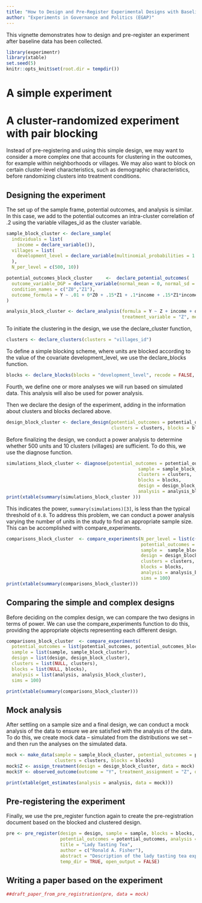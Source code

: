 ```yaml
---
title: "How to Design and Pre-Register Experimental Designs with Baseline Data"
author: "Experiments in Governance and Politics (EGAP)"
---
```

  
  This vignette demonstrates how to design and pre-register an experiment after baseline data has been collected.

```r
library(experimentr)
library(xtable)
set.seed(5)
knitr::opts_knit$set(root.dir = tempdir())
```

# A simple experiment


# A cluster-randomized experiment with pair blocking

Instead of pre-registering and using this simple design, we may want to consider a more complex one that accounts for clustering in the outcomes, for example within neighborhoods or villages. We may also want to block on certain cluster-level characteristics, such as demographic characteristics, before randomizing clusters into treatment conditions.

## Designing the experiment

The set up of the sample frame, potential outcomes, and analysis is similar. In this case, we add to the potential outcomes an intra-cluster correlation of .2 using the variable villages_id as the cluster variable.

```r
sample_block_cluster <- declare_sample(
  individuals = list(
    income = declare_variable()),
  villages = list(
    development_level = declare_variable(multinomial_probabilities = 1:5/sum(1:5))
  ),
  N_per_level = c(500, 10))

potential_outcomes_block_cluster     <-  declare_potential_outcomes(
  outcome_variable_DGP = declare_variable(normal_mean = 0, normal_sd = 1),
  condition_names = c("Z0","Z1"),
  outcome_formula = Y ~ .01 + 0*Z0 + .15*Z1 + .1*income + .15*Z1*income
)

analysis_block_cluster <- declare_analysis(formula = Y ~ Z + income + development_level, 
                                           treatment_variable = "Z", method = "lm")
```

To initiate the clustering in the design, we use the declare_cluster function,

```r
clusters <- declare_clusters(clusters = "villages_id")
```

To define a simple blocking scheme, where units are blocked according to the value of the covariate development_level, we use the declare_blocks function. 

```r
blocks <- declare_blocks(blocks = "development_level", recode = FALSE, clusters = clusters)
```

Fourth, we define one or more analyses we will run based on simulated data. This analysis will also be used for power analysis.


Then we declare the design of the experiment, adding in the information about clusters and blocks declared above.

```r
design_block_cluster <- declare_design(potential_outcomes = potential_outcomes_block_cluster, 
                                       clusters = clusters, blocks = blocks)
```

Before finalizing the design, we conduct a power analysis to determine whether 500 units and 10 clusters (villages) are sufficient. To do this, we use the diagnose function.

```r
simulations_block_cluster <- diagnose(potential_outcomes = potential_outcomes_block_cluster, 
                                                 sample = sample_block_cluster, 
                                                 clusters = clusters,
                                                 blocks = blocks,
                                                 design = design_block_cluster, 
                                                 analysis = analysis_block_cluster)
print(xtable(summary(simulations_block_cluster )))
```

This indicates the power, `summary(simulations)[3]`, is less than the typical threshold of `0.8`. To address this problem, we can conduct a power analysis varying the number of units in the study to find an appropriate sample size. This can be accomplished with compare_experiments.

```r
comparisons_block_cluster  <- compare_experiments(N_per_level = list(c(1000, 20), c(500, 50), c(250, 100)),
                                                  potential_outcomes = potential_outcomes_block_cluster, 
                                                  sample =  sample_block_cluster, 
                                                  design = design_block_cluster, 
                                                  clusters = clusters,
                                                  blocks = blocks,
                                                  analysis = analysis_block_cluster, 
                                                  sims = 100)
print(xtable(summary(comparisons_block_cluster)))
```

## Comparing the simple and complex designs

Before deciding on the complex design, we can compare the two designs in terms of power. We can use the compare_experiments function to do this, providing the appropriate objects representing each different design.

```r
comparisons_block_cluster  <- compare_experiments(
  potential_outcomes = list(potential_outcomes, potential_outcomes_block_cluster), 
  sample = list(sample, sample_block_cluster), 
  design = list(design, design_block_cluster), 
  clusters = list(NULL, clusters),
  blocks = list(NULL, blocks),
  analysis = list(analysis, analysis_block_cluster), 
  sims = 100)

print(xtable(summary(comparisons_block_cluster)))
```

## Mock analysis

After settling on a sample size and a final design, we can conduct a mock analysis of the data to ensure we are satisfied with the analysis of the data. To do this, we create mock data -- simulated from the distributions we set -- and then run the analyses on the simulated data.

```r
mock <- make_data(sample = sample_block_cluster, potential_outcomes = potential_outcomes_block_cluster, 
                  clusters = clusters, blocks = blocks)
mock$Z <- assign_treatment(design = design_block_cluster, data = mock)
mock$Y <- observed_outcome(outcome = "Y", treatment_assignment = "Z", data = mock)
```

```r
print(xtable(get_estimates(analysis = analysis, data = mock)))
```

## Pre-registering the experiment

Finally, we use the pre_register function again to create the pre-registration document based on the blocked and clustered design.

```r
pre <- pre_register(design = design, sample = sample, blocks = blocks, clusters = clusters,
                    potential_outcomes = potential_outcomes, analysis = analysis, 
                    title = "Lady Tasting Tea", 
                    author = c("Ronald A. Fisher"), 
                    abstract = "Description of the lady tasting tea experiment",
                    temp_dir = TRUE, open_output = FALSE)
```

## Writing a paper based on the experiment

```r
##draft_paper_from_pre_registration(pre, data = mock)
```

